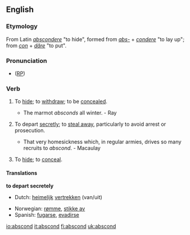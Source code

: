 ==English==
===Etymology===
From Latin ''[[abscondere]]'' "to hide", formed from ''[[abs-]]'' + ''[[condere]]'' "to lay up"; from ''[[con]]'' + ''[[dere|d&#259;re]]'' "to put".

===Pronunciation===
* ([[RP]]) {{IPA|/əbˈskɒnd/}}

===Verb===
{{en-infl-reg-consonant|abscond||}}
# {{intransitive}} To [[hide]]; to [[withdraw]]; to be [[concealed]].
#* The marmot ''absconds'' all winter. - Ray
# {{intransitive}} To depart [[secretly]]; to [[steal away]], particularly to avoid arrest or prosecution.
#* That very homesickness which, in regular armies, drives so many recruits to ''abscond''. - Macaulay
# {{transitive}} {{obsolete}} To [[hide]]; to [[conceal]].

====Translations====
'''to depart secretely'''
{{top}}
*Dutch: [[heimelijk]] [[vertrekken]] (van/uit)
{{mid}}
*Norwegian: [[rømme]], [[stikke av]]
*Spanish: [[fugarse]], [[evadirse]]
{{bottom}}

[[io:abscond]]
[[it:abscond]]
[[fi:abscond]]
[[uk:abscond]]